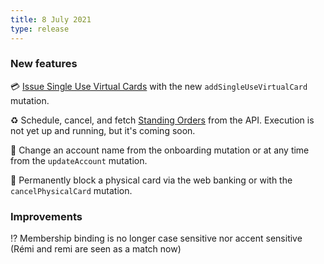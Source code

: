 ```yaml
---
title: 8 July 2021
type: release
---
```


### New features

💳 [Issue Single Use Virtual Cards](/topics/cards/virtual/guide-add) with the new `addSingleUseVirtualCard` mutation.

♻️ Schedule, cancel, and fetch [Standing Orders](/topics/payments/credit-transfers/sepa) from the API. Execution is not yet up and running, but it's coming soon.

📛 Change an account name from the onboarding mutation or at any time from the `updateAccount` mutation.

🚫 Permanently block a physical card via the web banking or with the `cancelPhysicalCard` mutation.

### Improvements

⁉️ Membership binding is no longer case sensitive nor accent sensitive (Rémi and remi are seen as a match now)
